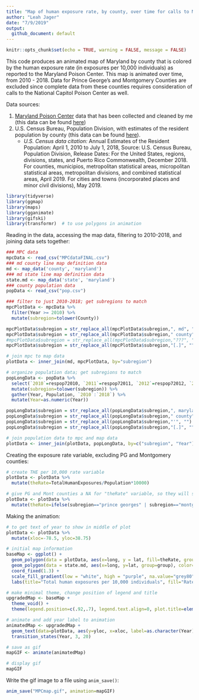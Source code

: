```yaml
---
title: "Map of human exposure rate, by county, over time for calls to Maryland Poison Center"
author: "Leah Jager"
date: "7/9/2019"
output:
  github_document: default
---
```


```r
knitr::opts_chunk$set(echo = TRUE, warning = FALSE, message = FALSE)
```

This code produces an animated map of Maryland by county that is colored by the human exposure rate (in exposures per 10,000 individuals) as reported to the Maryland Poison Center.  This map is animated over time, from 2010 - 2018.  Data for Prince George's and Montgomery Counties are excluded since complete data from these counties requires consideration of calls to the National Capitol Poison Center as well.

Data sources: 

(1) [Maryland Poison Center](https://www.mdpoison.com/) data that has been collected and cleaned by me (this data can be found [here](https://github.com/lrjager/maryland-poison-center-data/blob/master/MPCdataFINAL.csv))
(2) U.S. Census Bureau, Population Division, with estimates of the resident population by county (this data can be found [here](https://github.com/lrjager/maryland-poison-center-graphics/tree/master/PEP_2018_PEPANNRES)). 
      * *U.S. Census data citation:* Annual Estimates of the Resident Population: April 1, 2010 to July 1, 2018, Source: U.S. Census Bureau, Population Division, Release Dates: For the United States, regions, divisions, states, and Puerto Rico Commonwealth, December 2018. For counties, municipios, metropolitan statistical areas, micropolitan statistical areas, metropolitan divisions, and combined statistical areas, April 2019. For cities and towns (incorporated places and minor civil divisions), May 2019.


```r
library(tidyverse)
library(ggmap)
library(maps)
library(gganimate)
library(gifski)
library(transformr)  # to use polygons in animation
```

Reading in the data, accessing the map data, filtering to 2010-2018, and joining data sets together:

```r
### MPC data
mpcData <- read_csv("MPCdataFINAL.csv")
### md county line map definition data
md <- map_data('county', 'maryland')
### md state line map definition data
state.md <- map_data('state', 'maryland')
### county population data
popData <- read_csv("pop.csv")

### filter to just 2010-2018; get subregions to match
mpcPlotData <- mpcData %>%
  filter(Year >= 2010) %>%
  mutate(subregion=tolower(County))

mpcPlotData$subregion = str_replace_all(mpcPlotData$subregion,", md", "")
mpcPlotData$subregion = str_replace_all(mpcPlotData$subregion," county", "")
#mpcPlotData$subregion = str_replace_all(mpcPlotData$subregion,"???", "")
mpcPlotData$subregion = str_replace_all(mpcPlotData$subregion,"[.]", "")

# join mpc to map data
plotData <- inner_join(md, mpcPlotData, by="subregion")

# organize population data; get subregions to match
popLongData <- popData %>%
  select(`2010`=respop72010, `2011`=respop72011, `2012`=respop72012, `2013`=respop72013, `2014`=respop72014, `2015`=respop72015, `2016`=respop72016, `2017`=respop72017, `2018`=respop72018, subregion=`GEO.display-label`) %>%
  mutate(subregion=tolower(subregion)) %>%
  gather(Year, Population, `2010`:`2018`) %>%
  mutate(Year=as.numeric(Year))

popLongData$subregion = str_replace_all(popLongData$subregion,", maryland", "")
popLongData$subregion = str_replace_all(popLongData$subregion," county", "")
popLongData$subregion = str_replace_all(popLongData$subregion,"'", "")
popLongData$subregion = str_replace_all(popLongData$subregion,"[.]", "")

# join population data to mpc and map data
plotData <- inner_join(plotData, popLongData, by=c("subregion", "Year"))
```

Creating the exposure rate variable, excluding PG and Montgomery counties:

```r
# create THE per 10,000 rate variable
plotData <- plotData %>%
  mutate(theRate=TotalHumanExposures/Population*10000)

# give PG and Mont counties a NA for "theRate" variable, so they will show as grey
plotData <- plotData %>%
  mutate(theRate=ifelse(subregion=="prince georges" | subregion=="montgomery", NA,TotalHumanExposures/Population*10000))

```

Making the animation:

```r
# to get text of year to show in middle of plot
plotData <- plotData %>%
  mutate(xloc=-78.5, yloc=38.75)

# initial map information
baseMap <- ggplot() + 
  geom_polygon(data = plotData, aes(x=long, y = lat, fill=theRate, group = group), color="white") + 
  geom_polygon(data = state.md, aes(x=long, y=lat, group=group), color="black", fill=NA) +
  coord_fixed(1.3) +
  scale_fill_gradient(low = "white", high = "purple", na.value="grey80") +
  labs(title="Total human exposures per 10,000 individuals", fill="Rate per 10k", caption="Data sources: (1) Maryland Poison Center (2) U.S. Census Bureau, Population Division \n Prince George's and Montgomery Counties (in gray) excluded from this analysis since complete \n   data from these counties requires consideration of calls to National Capitol Poison Center.") 

# make minimal theme, change position of legend and title
upgradedMap <- baseMap +
  theme_void() +
  theme(legend.position=c(.92,.7), legend.text.align=0, plot.title=element_text(hjust=.1, face="bold"), plot.caption=element_text(hjust=0)) 

# animate and add year label to animation
animatedMap <- upgradedMap +
  geom_text(data=plotData, aes(y=yloc, x=xloc, label=as.character(Year)), check_overlap = TRUE, size=10, fontface="bold") +
  transition_states(Year, 3, 20)

# save as gif
mapGIF <- animate(animatedMap) 

# display gif
mapGIF
```

Write the gif image to a file using `anim_save()`:
```r
anim_save("MPCmap.gif", animation=mapGIF)
```

